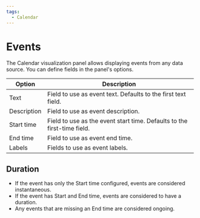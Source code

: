 ```yaml
---
tags:
  - Calendar
---
```


# Events

The Calendar visualization panel allows displaying events from any data source. You can define fields in the panel's options.

| Option      | Description                                                             |
| ----------- | ----------------------------------------------------------------------- |
| Text        | Field to use as event text. Defaults to the first text field.           |
| Description | Field to use as event description.                                      |
| Start time  | Field to use as the event start time. Defaults to the first-time field. |
| End time    | Field to use as event end time.                                         |
| Labels      | Fields to use as event labels.                                          |

## Duration

- If the event has only the Start time configured, events are considered instantaneous.
- If the event has Start and End time, events are considered to have a duration.
- Any events that are missing an End time are considered ongoing.
